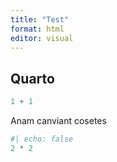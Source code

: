 ```yaml
---
title: "Test"
format: html
editor: visual
---
```


## Quarto


```r
1 + 1
```

Anam canviant cosetes 

```r
#| echo: false
2 * 2
```
